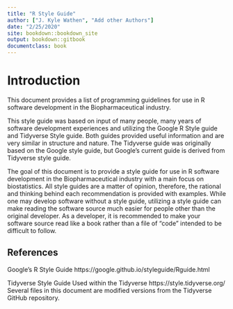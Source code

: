 ```yaml
---
title: "R Style Guide"
author: ["J. Kyle Wathen", "Add other Authors"]
date: "2/25/2020"
site: bookdown::bookdown_site
output: bookdown::gitbook
documentclass: book
---
```


# Introduction 
This document provides a list of programming guidelines for use in R software development in the Biopharmaceutical industry.  

This style guide was based on input of many people, many years of software development experiences and utilizing the Google R Style guide and Tidyverse Style guide.   Both guides provided useful information and are very similar in structure and nature.  The Tidyverse guide was originally based on the Google style guide, but Google's current guide is derived from Tidyverse style guide.  

The goal of this document is to provide a style guide for use in R software development in the Biopharmaceutical industry with a main focus on biostatistics.  All style guides are a matter of opinion, therefore, the rational and thinking behind each recommendation is provided with examples.  While one may develop software without a style guide, utilizing a style guide can make reading the software source much easier for people other than the original developer.  As a developer, it is recommended to make your software source read like a book rather than a file of “code” intended to be difficult to follow.  


## References
Google’s R Style Guide
https://google.github.io/styleguide/Rguide.html

Tidyverse Style Guide
Used within the Tidyverse 
https://style.tidyverse.org/
Several files in this document are modified versions from the Tidyverse GitHub repository.  


